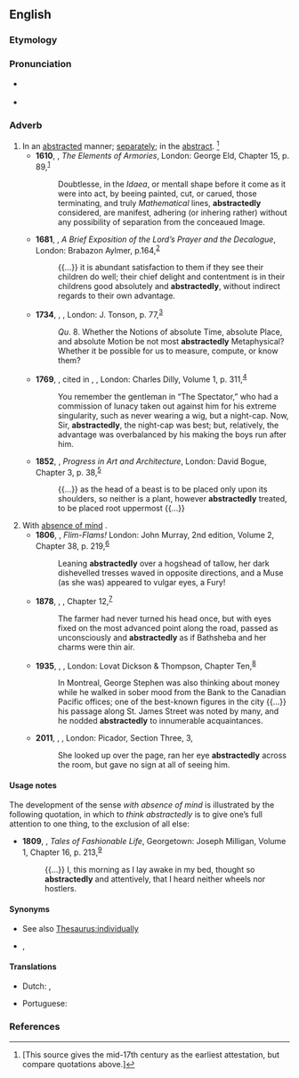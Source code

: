 ==English==

===Etymology===
{{suffix|en|abstracted|ly}}

===Pronunciation===
* {{a|US}} {{IPA|en|/əbˈstɹæk.tɪd.li/}}
* {{a|US}} {{IPA|en|/æbˈstɹæk.tɪd.li/|/əbˈstɹæk.tɪd.li/}}

===Adverb===
{{en-adv}}

# In an [[abstracted]] manner; [[separately]]; in the [[abstract]]. {{defdate|First attested in the early 17<sup>th</sup> century.}}<ref name=SOED>{{R:SOED5|page=10}} [This source gives the mid-17th century as the earliest attestation, but compare quotations above.]</ref>
#* '''1610''', {{w|Edmund Bolton}}, ''The Elements of Armories'', London: George Eld, Chapter 15, p. 89,<sup>[http://name.umdl.umich.edu/A16308.0001.001]</sup>
#*: Doubtlesse, in the ''Idaea'', or mentall shape before it come as it were into act, by beeing painted, cut, or carued, those terminating, and truly ''Mathematical'' lines, '''abstractedly''' considered, are manifest, adhering (or inhering rather) without any possibility of separation from the conceaued Image.
#* '''1681''', {{w|Isaac Barrow}}, ''A Brief Exposition of the Lord’s Prayer and the Decalogue'', London: Brabazon Aylmer, p.164,<sup>[http://name.umdl.umich.edu/A31058.0001.001]</sup>
#*: {{...}} it is abundant satisfaction to them if they see their children do well; their chief delight and contentment is in their childrens good absolutely and '''abstractedly''', without indirect regards to their own advantage.
#* '''1734''', {{w|George Berkeley}}, ''{{w|The Analyst}}'', London: J. Tonson, p. 77,<sup>[http://name.umdl.umich.edu/004796094.0001.000]</sup>
#*: ''Qu''. 8. Whether the Notions of absolute Time, absolute Place, and absolute Motion be not most '''abstractedly''' Metaphysical? Whether it be possible for us to measure, compute, or know them?
#* '''1769''', {{w|Samuel Johnson}}, cited in {{w|James Boswell}}, ''{{w|The Life of Samuel Johnson}}'', London: Charles Dilly, Volume 1, p. 311,<sup>[http://name.umdl.umich.edu/004839390.0001.001]</sup>
#*: You remember the gentleman in “The Spectator,” who had a commission of lunacy taken out against him for his extreme singularity, such as never wearing a wig, but a night-cap. Now, Sir, '''abstractedly''', the night-cap was best; but, relatively, the advantage was overbalanced by his making the boys run after him.
#* '''1852''', {{w|John Pollard Seddon}}, ''Progress in Art and Architecture'', London: David Bogue, Chapter 3, p. 38,<sup>[https://catalog.hathitrust.org/Record/010363408]</sup>
#*: {{...}} as the head of a beast is to be placed only upon its shoulders, so neither is a plant, however '''abstractedly''' treated, to be placed root uppermost {{...}}
# With [[absence of mind]] {{defdate|From the early 19<sup>th</sup> century.}}.
#* '''1806''', {{w|Isaac D'Israeli}}, ''Flim-Flams!'' London: John Murray, 2nd edition, Volume 2, Chapter 38, p. 219,<sup>[https://catalog.hathitrust.org/Record/008394538]</sup>
#*: Leaning '''abstractedly''' over a hogshead of tallow, her dark dishevelled tresses waved in opposite directions, and a Muse (as she was) appeared to vulgar eyes, a Fury!
#* '''1878''', {{w|Thomas Hardy}}, ''{{w|Far from the Madding Crowd}}'', Chapter 12,<sup>[http://www.gutenberg.org/files/107/107-h/107-h.htm]</sup>
#*: The farmer had never turned his head once, but with eyes fixed on the most advanced point along the road, passed as unconsciously and '''abstractedly''' as if Bathsheba and her charms were thin air.
#* '''1935''', {{w|Alan Sullivan}}, ''{{w|The Great Divide (novel)|The Great Divide}}'', London: Lovat Dickson & Thompson, Chapter Ten,<sup>[https://www.fadedpage.com/books/20161202/html.php]</sup>
#*: In Montreal, George Stephen was also thinking about money while he walked in sober mood from the Bank to the Canadian Pacific offices; one of the best-known figures in the city {{...}} his passage along St. James Street was noted by many, and he nodded '''abstractedly''' to innumerable acquaintances.
#* '''2011''', {{w|Alan Hollinghurst}}, ''{{w|The Stranger's Child|The Stranger’s Child}}'', London: Picador, Section Three, 3,
#*: She looked up over the page, ran her eye '''abstractedly''' across the room, but gave no sign at all of seeing him.

====Usage notes====
The development of the sense ''with absence of mind'' is illustrated by the following quotation, in which to ''think abstractedly'' is to give one’s full attention to one thing, to the exclusion of all else:
* '''1809''', {{w|Maria Edgeworth}}, ''Tales of Fashionable Life'', Georgetown: Joseph Milligan, Volume 1, Chapter 16, p. 213,<sup>[https://archive.org/details/talesoffashionab01edge]</sup>
*: {{...}} I, this morning as I lay awake in my bed, thought so '''abstractedly''' and attentively, that I heard neither wheels nor hostlers.

====Synonyms====
* {{sense|in an abstracted manner}} See also [[Thesaurus:individually]]
* {{sense|with absence of mind}} {{l|en|absently}}, {{l|en|absent-mindedly}}

====Translations====
{{trans-top|in an abstracted manner}}
* Dutch: {{t|nl|in abstracto}}, {{t|nl|in theorie}}
{{trans-mid}}
* Portuguese: {{t|pt|abstraidamente}}
{{trans-bottom}}

===References===
<references/>